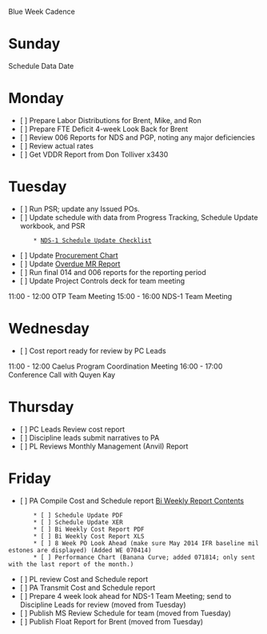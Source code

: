 Blue Week Cadence

= Sunday =
Schedule Data Date

= Monday =
* [ ] Prepare Labor Distributions for Brent, Mike, and Ron
* [ ] Prepare FTE Deficit 4-week Look Back for Brent
* [ ] Review 006 Reports for NDS and PGP, noting any major deficiencies
* [ ] Review actual rates
* [ ] Get VDDR Report from Don Tolliver x3430

= Tuesday =
* [ ] Run PSR; update any Issued POs.
* [ ] Update schedule with data from Progress Tracking, Schedule Update workbook, and PSR
        * [[NDS-1 Schedule Update Checklist]]
* [ ] Update [[file:///S:/Caelus/106726/Project Controls/Davis/Procurement Chart.xlsx|Procurement Chart]]
* [ ] Update [[file:///F:/106726/106726 - NDS-1 - Overdue MRs.xlsx|Overdue MR Report]]
* [ ] Run final 014 and 006 reports for the reporting period
* [ ] Update Project Controls deck for team meeting

11:00 - 12:00 OTP Team Meeting
15:00 - 16:00 NDS-1 Team Meeting

= Wednesday =
* [ ] Cost report ready for review by PC Leads

11:00 - 12:00 Caelus Program Coordination Meeting
16:00 - 17:00 Conference Call with Quyen Kay

= Thursday =
* [ ] PC Leads Review cost report
* [ ] Discipline leads submit narratives to PA
* [ ] PL Reviews Monthly Management (Anvil) Report

= Friday =
* [ ] PA Compile Cost and Schedule report [[Bi Weekly Report Contents]]
        * [ ] Schedule Update PDF
        * [ ] Schedule Update XER
        * [ ] Bi Weekly Cost Report PDF
        * [ ] Bi Weekly Cost Report XLS
        * [ ] 8 Week PO Look Ahead (make sure May 2014 IFR baseline milestones are displayed) (Added WE 070414)
        * [ ] Performance Chart (Banana Curve; added 071814; only sent with the last report of the month.)
* [ ] PL review Cost and Schedule report
* [ ] PA Transmit Cost and Schedule report
* [ ] Prepare 4 week look ahead for NDS-1 Team Meeting; send to Discipline Leads for review (moved from Tuesday)
* [ ] Publish MS Review Schedule for team (moved from Tuesday)
* [ ] Publish Float Report for Brent (moved from Tuesday)

